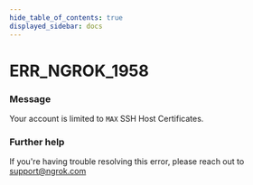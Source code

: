 ```yaml
---
hide_table_of_contents: true
displayed_sidebar: docs
---
```



# ERR_NGROK_1958

### Message

Your account is limited to `MAX` SSH Host Certificates.

<ErrorDetails error="err_ngrok_1958" />

### Further help

If you're having trouble resolving this error, please reach out to [support@ngrok.com](mailto:support@ngrok.com?subject=Help%20with%20ERR_NGROK_1958)

